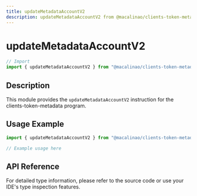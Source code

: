 ```yaml
---
title: updateMetadataAccountV2
description: updateMetadataAccountV2 from @macalinao/clients-token-metadata
---
```


# updateMetadataAccountV2

```typescript
// Import
import { updateMetadataAccountV2 } from "@macalinao/clients-token-metadata";
```

## Description

This module provides the `updateMetadataAccountV2` instruction for the clients-token-metadata program.

## Usage Example

```typescript
import { updateMetadataAccountV2 } from "@macalinao/clients-token-metadata";

// Example usage here
```

## API Reference

For detailed type information, please refer to the source code or use your IDE's type inspection features.
